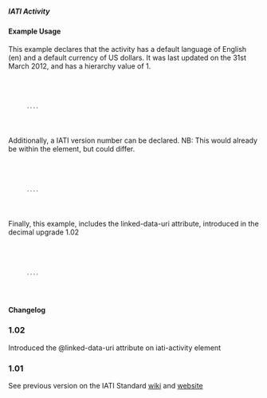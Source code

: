 ===== IATI Activity ===== 
{{for revision 1.03}}
==== Example Usage ====
This example declares that the activity has a default language of English (en) and a default currency of US dollars.  It was last updated on the 31st March 2012, and has a hierarchy value of 1.
<code xml>
 <iati-activity xml:lang="en" default-currency="USD" last-updated-datetime="2012-03-31T01:01:01" hierarchy="1">
       ....
 </iati-activity>
</code>

Additionally, a IATI version number can be declared.  NB: This would already be within the <iati-activities> element, but could differ.

<code xml>
 <iati-activity xml:lang="en" default-currency="USD" last-updated-datetime="2012-03-31T01:01:01" hierarchy="1" version="1.01">
       ....
 </iati-activity>
</code>

Finally, this example, includes the linked-data-uri attribute, introduced in the decimal upgrade 1.02

<code xml>
 <iati-activity xml:lang="en" default-currency="USD" last-updated-datetime="2012-03-31T01:01:01" hierarchy="1" version="1.01" linked-data-uri="">
       ....
 </iati-activity>
</code>



==== Changelog ====
===1.02===
Introduced the @linked-data-uri attribute on iati-activity element
===1.01===
See previous version on the IATI Standard [[http://wiki.iatistandard.org/standard/documentation/1.0/iati-activity | wiki]] and [[http://iatistandard.org/101/activities-standard/container-elements/record-header/ | website]]